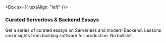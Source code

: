 
<Box sx={{ textAlign: "left" }}>

### Curated Serverless & Backend Essays

Get a series of curated essays on Serverless and modern Backend. Lessons and insights from building software for production. No bullshit.

</Box>
